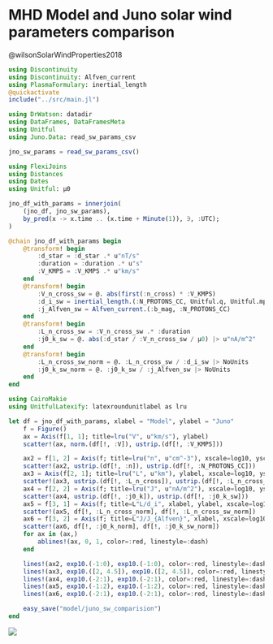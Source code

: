 # MHD Model and Juno solar wind parameters comparison

@wilsonSolarWindProperties2018

```julia
using Discontinuity
using Discontinuity: Alfven_current
using PlasmaFormulary: inertial_length
@quickactivate
include("../src/main.jl")
```

```julia
using DrWatson: datadir
using DataFrames, DataFramesMeta
using Unitful
using Juno.Data: read_sw_params_csv

jno_sw_params = read_sw_params_csv()
```

```julia
using FlexiJoins
using Distances
using Dates
using Unitful: μ0

jno_df_with_params = innerjoin(
    (jno_df, jno_sw_params),
    by_pred(x -> x.time .. (x.time + Minute(1)), ∋, :UTC);
)

@chain jno_df_with_params begin
    @transform! begin
        :d_star = :d_star .* u"nT/s"
        :duration = :duration .* u"s"
        :V_KMPS = :V_KMPS .* u"km/s"
    end
    @transform! begin
        :V_n_cross_sw = @. abs(first(:n_cross) * :V_KMPS)
        :d_i_sw = inertial_length.(:N_PROTONS_CC, Unitful.q, Unitful.mp)
        :j_Alfven_sw = Alfven_current.(:b_mag, :N_PROTONS_CC)
    end
    @transform! begin
        :L_n_cross_sw = :V_n_cross_sw .* :duration
        :j0_k_sw = @. abs(:d_star / :V_n_cross_sw / μ0) |> u"nA/m^2"
    end
    @transform! begin
        :L_n_cross_sw_norm = @. :L_n_cross_sw / :d_i_sw |> NoUnits
        :j0_k_sw_norm = @. :j0_k_sw / :j_Alfven_sw |> NoUnits
    end
end
```

```julia
using CairoMakie
using UnitfulLatexify: latexroundunitlabel as lru

let df = jno_df_with_params, xlabel = "Model", ylabel = "Juno"
    f = Figure()
    ax = Axis(f[1, 1]; title=lru("V", u"km/s"), ylabel)
    scatter!(ax, norm.(df[!, :V]), ustrip.(df[!, :V_KMPS]))

    ax2 = f[1, 2] = Axis(f; title=lru("n", u"cm^-3"), xscale=log10, yscale=log10)
    scatter!(ax2, ustrip.(df[!, :n]), ustrip.(df[!, :N_PROTONS_CC]))
    ax3 = Axis(f[2, 1]; title=lru("L", u"km"), ylabel, xscale=log10, yscale=log10)
    scatter!(ax3, ustrip.(df[!, :L_n_cross]), ustrip.(df[!, :L_n_cross_sw]))
    ax4 = f[2, 2] = Axis(f; title=lru("J", u"nA/m^2"), xscale=log10, yscale=log10)
    scatter!(ax4, ustrip.(df[!, :j0_k]), ustrip.(df[!, :j0_k_sw]))
    ax5 = f[3, 1] = Axis(f; title=L"L/d_i", xlabel, ylabel, xscale=log10, yscale=log10)
    scatter!(ax5, df[!, :L_n_cross_norm], df[!, :L_n_cross_sw_norm])
    ax6 = f[3, 2] = Axis(f; title=L"J/J_{Alfven}", xlabel, xscale=log10, yscale=log10)
    scatter!(ax6, df[!, :j0_k_norm], df[!, :j0_k_sw_norm])
    for ax in (ax,)
        ablines!(ax, 0, 1, color=:red, linestyle=:dash)
    end

    lines!(ax2, exp10.(-1:0), exp10.(-1:0), color=:red, linestyle=:dash)
    lines!(ax3, exp10.([2, 4.5]), exp10.([2, 4.5]), color=:red, linestyle=:dash)
    lines!(ax4, exp10.(-2:1), exp10.(-2:1), color=:red, linestyle=:dash)
    lines!(ax5, exp10.(-1:2), exp10.(-1:2), color=:red, linestyle=:dash)
    lines!(ax6, exp10.(-2:1), exp10.(-2:1), color=:red, linestyle=:dash)

    easy_save("model/juno_sw_comparision")
end
```


![](../figures/model/juno_sw_comparision.png)